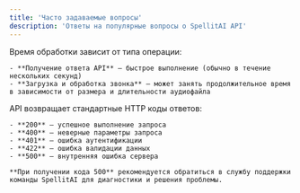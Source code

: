 ```yaml
---
title: 'Часто задаваемые вопросы'
description: 'Ответы на популярные вопросы о SpellitAI API'
---
```


<AccordionGroup>
  <Accordion title="1. Сколько времени занимает обработка запросов?">
    Время обработки зависит от типа операции:

    - **Получение ответа API** — быстрое выполнение (обычно в течение нескольких секунд)
    - **Загрузка и обработка звонка** — может занять продолжительное время в зависимости от размера и длительности аудиофайла

  </Accordion>

  <Accordion title="2. Какие HTTP коды может возвращать API?">
    API возвращает стандартные HTTP коды ответов:

    - **200** — успешное выполнение запроса
    - **400** — неверные параметры запроса
    - **401** — ошибка аутентификации
    - **422** — ошибка валидации данных
    - **500** — внутренняя ошибка сервера

    **При получении кода 500** рекомендуется обратиться в службу поддержки команды SpellitAI для диагностики и решения проблемы.

  </Accordion>
</AccordionGroup>
